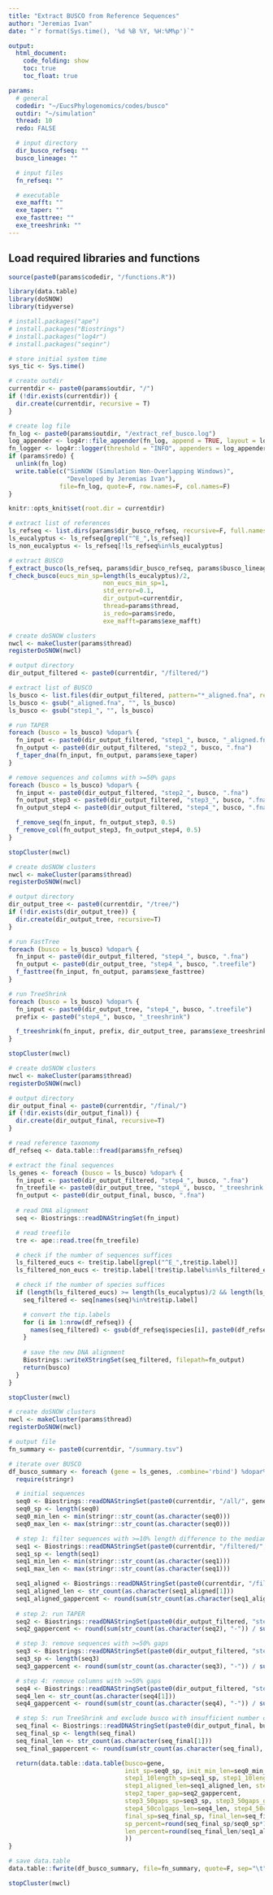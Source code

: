 ```yaml
---
title: "Extract BUSCO from Reference Sequences"
author: "Jeremias Ivan"
date: "`r format(Sys.time(), '%d %B %Y, %H:%M%p')`"

output:
  html_document:
    code_folding: show
    toc: true
    toc_float: true

params:
  # general
  codedir: "~/EucsPhylogenomics/codes/busco"
  outdir: "~/simulation"
  thread: 10
  redo: FALSE

  # input directory
  dir_busco_refseq: ""
  busco_lineage: ""

  # input files
  fn_refseq: ""

  # executable
  exe_mafft: ""
  exe_taper: ""
  exe_fasttree: ""
  exe_treeshrink: ""
---
```


## Load required libraries and functions
```r
source(paste0(params$codedir, "/functions.R"))

library(data.table)
library(doSNOW)
library(tidyverse)
```

```r
# install.packages("ape")
# install.packages("Biostrings")
# install.packages("log4r")
# install.packages("seqinr")

# store initial system time
sys_tic <- Sys.time()

# create outdir
currentdir <- paste0(params$outdir, "/")
if (!dir.exists(currentdir)) {
  dir.create(currentdir, recursive = T)
}

# create log file
fn_log <- paste0(params$outdir, "/extract_ref_busco.log")
log_appender <- log4r::file_appender(fn_log, append = TRUE, layout = log4r::default_log_layout())
fn_logger <- log4r::logger(threshold = "INFO", appenders = log_appender)
if (params$redo) {
  unlink(fn_log)
  write.table(c("SimNOW (Simulation Non-Overlapping Windows)",
                "Developed by Jeremias Ivan"),
              file=fn_log, quote=F, row.names=F, col.names=F)
}

knitr::opts_knit$set(root.dir = currentdir)
```

```r
# extract list of references
ls_refseq <- list.dirs(params$dir_busco_refseq, recursive=F, full.names=F)
ls_eucalyptus <- ls_refseq[grepl("^E_",ls_refseq)]
ls_non_eucalyptus <- ls_refseq[!ls_refseq%in%ls_eucalyptus]

# extract BUSCO
f_extract_busco(ls_refseq, params$dir_busco_refseq, params$busco_lineage, currentdir, params$redo)
f_check_busco(eucs_min_sp=length(ls_eucalyptus)/2,
                          non_eucs_min_sp=1,
                          std_error=0.1,
                          dir_output=currentdir,
                          thread=params$thread,
                          is_redo=params$redo,
                          exe_mafft=params$exe_mafft)
```

```r
# create doSNOW clusters
nwcl <- makeCluster(params$thread)
registerDoSNOW(nwcl)

# output directory
dir_output_filtered <- paste0(currentdir, "/filtered/")

# extract list of BUSCO
ls_busco <- list.files(dir_output_filtered, pattern="*_aligned.fna", recursive=F, full.names=F)
ls_busco <- gsub("_aligned.fna", "", ls_busco)
ls_busco <- gsub("step1_", "", ls_busco)

# run TAPER
foreach (busco = ls_busco) %dopar% {
  fn_input <- paste0(dir_output_filtered, "step1_", busco, "_aligned.fna")
  fn_output <- paste0(dir_output_filtered, "step2_", busco, ".fna")
  f_taper_dna(fn_input, fn_output, params$exe_taper)
}

# remove sequences and columns with >=50% gaps
foreach (busco = ls_busco) %dopar% {
  fn_input <- paste0(dir_output_filtered, "step2_", busco, ".fna")
  fn_output_step3 <- paste0(dir_output_filtered, "step3_", busco, ".fna")
  fn_output_step4 <- paste0(dir_output_filtered, "step4_", busco, ".fna")

  f_remove_seq(fn_input, fn_output_step3, 0.5)
  f_remove_col(fn_output_step3, fn_output_step4, 0.5)
}

stopCluster(nwcl)
```

```r
# create doSNOW clusters
nwcl <- makeCluster(params$thread)
registerDoSNOW(nwcl)

# output directory
dir_output_tree <- paste0(currentdir, "/tree/")
if (!dir.exists(dir_output_tree)) {
  dir.create(dir_output_tree, recursive=T)
}

# run FastTree
foreach (busco = ls_busco) %dopar% {
  fn_input <- paste0(dir_output_filtered, "step4_", busco, ".fna")
  fn_output <- paste0(dir_output_tree, "step4_", busco, ".treefile")
  f_fasttree(fn_input, fn_output, params$exe_fasttree)
}

# run TreeShrink
foreach (busco = ls_busco) %dopar% {
  fn_input <- paste0(dir_output_tree, "step4_", busco, ".treefile")
  prefix <- paste0("step4_", busco, "_treeshrink")

  f_treeshrink(fn_input, prefix, dir_output_tree, params$exe_treeshrink)
}

stopCluster(nwcl)
```

```r
# create doSNOW clusters
nwcl <- makeCluster(params$thread)
registerDoSNOW(nwcl)

# output directory
dir_output_final <- paste0(currentdir, "/final/")
if (!dir.exists(dir_output_final)) {
  dir.create(dir_output_final, recursive=T)
}

# read reference taxonomy
df_refseq <- data.table::fread(params$fn_refseq)

# extract the final sequences
ls_genes <- foreach (busco = ls_busco) %dopar% {
  fn_input <- paste0(dir_output_filtered, "step4_", busco, ".fna")
  fn_treefile <- paste0(dir_output_tree, "step4_", busco, "_treeshrink.treefile")
  fn_output <- paste0(dir_output_final, busco, ".fna")
    
  # read DNA alignment
  seq <- Biostrings::readDNAStringSet(fn_input)

  # read treefile
  tre <- ape::read.tree(fn_treefile)

  # check if the number of sequences suffices
  ls_filtered_eucs <- tre$tip.label[grepl("^E_",tre$tip.label)]
  ls_filtered_non_eucs <- tre$tip.label[!tre$tip.label%in%ls_filtered_eucs]

  # check if the number of species suffices
  if (length(ls_filtered_eucs) >= length(ls_eucalyptus)/2 && length(ls_filtered_non_eucs) >= 1) {
    seq_filtered <- seq[names(seq)%in%tre$tip.label]

    # convert the tip.labels
    for (i in 1:nrow(df_refseq)) {
      names(seq_filtered) <- gsub(df_refseq$species[i], paste0(df_refseq$species[i], "_", df_refseq$section[i], "_", df_refseq$subgenus[i]), names(seq_filtered))
    }
    
    # save the new DNA alignment
    Biostrings::writeXStringSet(seq_filtered, filepath=fn_output)
    return(busco)
  }
}

stopCluster(nwcl)
```

```r
# create doSNOW clusters
nwcl <- makeCluster(params$thread)
registerDoSNOW(nwcl)

# output file
fn_summary <- paste0(currentdir, "/summary.tsv")

# iterate over BUSCO
df_busco_summary <- foreach (gene = ls_genes, .combine='rbind') %dopar% {
  require(stringr)

  # initial sequences
  seq0 <- Biostrings::readDNAStringSet(paste0(currentdir, "/all/", gene, ".fna"))
  seq0_sp <- length(seq0)
  seq0_min_len <- min(stringr::str_count(as.character(seq0)))
  seq0_max_len <- max(stringr::str_count(as.character(seq0)))

  # step 1: filter sequences with >=10% length difference to the median length
  seq1 <- Biostrings::readDNAStringSet(paste0(currentdir, "/filtered/", gene, ".fna"))
  seq1_sp <- length(seq1)
  seq1_min_len <- min(stringr::str_count(as.character(seq1)))
  seq1_max_len <- max(stringr::str_count(as.character(seq1)))

  seq1_aligned <- Biostrings::readDNAStringSet(paste0(currentdir, "/filtered/", gene, "_aligned.fna"))
  seq1_aligned_len <- str_count(as.character(seq1_aligned[1]))
  seq1_aligned_gappercent <- round(sum(str_count(as.character(seq1_aligned), "-")) / sum(str_count(as.character(seq1_aligned))) * 100, 3)
  
  # step 2: run TAPER
  seq2 <- Biostrings::readDNAStringSet(paste0(dir_output_filtered, "step2_", busco, ".fna"))
  seq2_gappercent <- round(sum(str_count(as.character(seq2), "-")) / sum(str_count(as.character(seq2))) * 100, 3)

  # step 3: remove sequences with >=50% gaps
  seq3 <- Biostrings::readDNAStringSet(paste0(dir_output_filtered, "step3_", busco, ".fna"))
  seq3_sp <- length(seq3)
  seq3_gappercent <- round(sum(str_count(as.character(seq3), "-")) / sum(str_count(as.character(seq3))) * 100, 3)

  # step 4: remove columns with >=50% gaps
  seq4 <- Biostrings::readDNAStringSet(paste0(dir_output_filtered, "step4_", busco, ".fna"))
  seq4_len <- str_count(as.character(seq4[1]))
  seq4_gappercent <- round(sum(str_count(as.character(seq4), "-")) / sum(str_count(as.character(seq4))) * 100, 3)

  # step 5: run TreeShrink and exclude busco with insufficient number of species
  seq_final <- Biostrings::readDNAStringSet(paste0(dir_output_final, busco, ".fna"))
  seq_final_sp <- length(seq_final)
  seq_final_len <- str_count(as.character(seq_final[1]))
  seq_final_gappercent <- round(sum(str_count(as.character(seq_final), "-")) / sum(str_count(as.character(seq_final))) * 100, 3)

  return(data.table::data.table(busco=gene,
                                init_sp=seq0_sp, init_min_len=seq0_min_len, init_max_len=seq0_max_len,
                                step1_10length_sp=seq1_sp, step1_10length_min_len=seq1_min_len, step1_10length_max_len=seq1_max_len,
                                step1_aligned_len=seq1_aligned_len, step1_aligned_gap=seq1_aligned_gappercent,
                                step2_taper_gap=seq2_gappercent,
                                step3_50gaps_sp=seq3_sp, step3_50gaps_gap=seq3_gappercent,
                                step4_50colgaps_len=seq4_len, step4_50colgaps_gap=seq4_gappercent,
                                final_sp=seq_final_sp, final_len=seq_final_len, final_gap=seq_final_gappercent,
                                sp_percent=round(seq_final_sp/seq0_sp*100,3),
                                len_percent=round(seq_final_len/seq1_aligned_len*100,3)
                                ))
}

# save data.table
data.table::fwrite(df_busco_summary, file=fn_summary, quote=F, sep="\t")

stopCluster(nwcl)
```